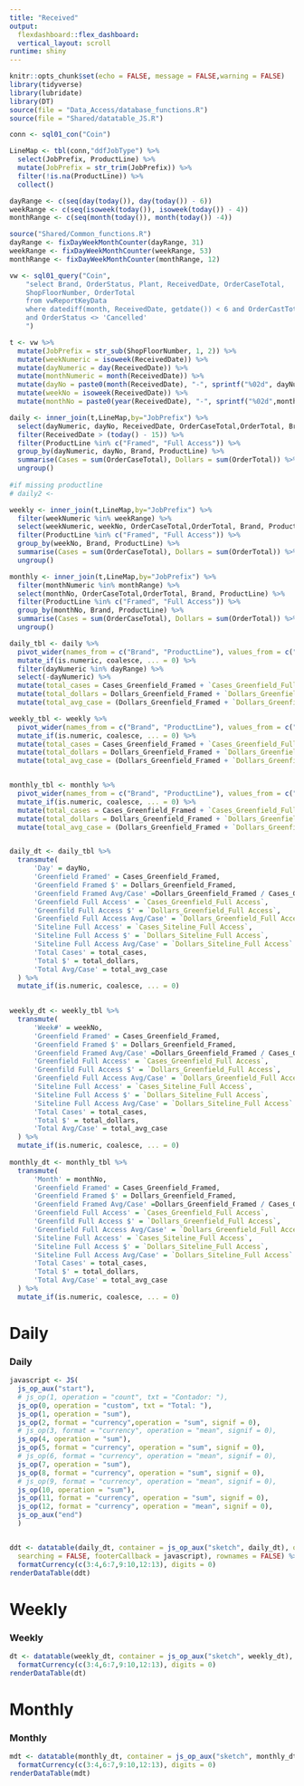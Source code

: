 ```yaml
---
title: "Received"
output: 
  flexdashboard::flex_dashboard:
  vertical_layout: scroll
runtime: shiny
---
```


```r
knitr::opts_chunk$set(echo = FALSE, message = FALSE,warning = FALSE)
library(tidyverse)
library(lubridate)
library(DT)
source(file = "Data_Access/database_functions.R")
source(file = "Shared/datatable_JS.R")
```

```r
conn <- sql01_con("Coin")

LineMap <- tbl(conn,"ddfJobType") %>%
  select(JobPrefix, ProductLine) %>%
  mutate(JobPrefix = str_trim(JobPrefix)) %>% 
  filter(!is.na(ProductLine)) %>% 
  collect()

dayRange <- c(seq(day(today()), day(today()) - 6))
weekRange <- c(seq(isoweek(today()), isoweek(today()) - 4))
monthRange <- c(seq(month(today()), month(today()) -4))

source("Shared/Common_functions.R")
dayRange <- fixDayWeekMonthCounter(dayRange, 31)
weekRange <- fixDayWeekMonthCounter(weekRange, 53)
monthRange <- fixDayWeekMonthCounter(monthRange, 12)

vw <- sql01_query("Coin", 
    "select	Brand, OrderStatus, Plant, ReceivedDate, OrderCaseTotal,   
    ShopFloorNumber, OrderTotal
    from vwReportKeyData
    where datediff(month, ReceivedDate, getdate()) < 6 and OrderCastTotal IS NOT NULL
    and OrderStatus <> 'Cancelled'
    ")

t <- vw %>%
  mutate(JobPrefix = str_sub(ShopFloorNumber, 1, 2)) %>%
  mutate(weekNumeric = isoweek(ReceivedDate)) %>% 
  mutate(dayNumeric = day(ReceivedDate)) %>%
  mutate(monthNumeric = month(ReceivedDate)) %>% 
  mutate(dayNo = paste0(month(ReceivedDate), "-", sprintf("%02d", dayNumeric))) %>% 
  mutate(weekNo = isoweek(ReceivedDate)) %>% 
  mutate(monthNo = paste0(year(ReceivedDate), "-", sprintf("%02d",monthNumeric)))
```

```r
  
daily <- inner_join(t,LineMap,by="JobPrefix") %>% 
  select(dayNumeric, dayNo, ReceivedDate, OrderCaseTotal,OrderTotal, Brand, ProductLine) %>%
  filter(ReceivedDate > (today() - 15)) %>%   
  filter(ProductLine %in% c("Framed", "Full Access")) %>% 
  group_by(dayNumeric, dayNo, Brand, ProductLine) %>% 
  summarise(Cases = sum(OrderCaseTotal), Dollars = sum(OrderTotal)) %>%
  ungroup()
  
#if missing productline 
# daily2 <- 

weekly <- inner_join(t,LineMap,by="JobPrefix") %>% 
  filter(weekNumeric %in% weekRange) %>%
  select(weekNumeric, weekNo, OrderCaseTotal,OrderTotal, Brand, ProductLine) %>% 
  filter(ProductLine %in% c("Framed", "Full Access")) %>% 
  group_by(weekNo, Brand, ProductLine) %>% 
  summarise(Cases = sum(OrderCaseTotal), Dollars = sum(OrderTotal)) %>%
  ungroup() 

monthly <- inner_join(t,LineMap,by="JobPrefix") %>% 
  filter(monthNumeric %in% monthRange) %>%
  select(monthNo, OrderCaseTotal,OrderTotal, Brand, ProductLine) %>% 
  filter(ProductLine %in% c("Framed", "Full Access")) %>% 
  group_by(monthNo, Brand, ProductLine) %>% 
  summarise(Cases = sum(OrderCaseTotal), Dollars = sum(OrderTotal)) %>%
  ungroup() 

daily_tbl <- daily %>% 
  pivot_wider(names_from = c("Brand", "ProductLine"), values_from = c("Cases", "Dollars")) %>% 
  mutate_if(is.numeric, coalesce, ... = 0) %>%
  filter(dayNumeric %in% dayRange) %>%
  select(-dayNumeric) %>% 
  mutate(total_cases = Cases_Greenfield_Framed + `Cases_Greenfield_Full Access` + `Cases_Siteline_Full Access`) %>% 
  mutate(total_dollars = Dollars_Greenfield_Framed + `Dollars_Greenfield_Full Access` + `Dollars_Siteline_Full Access`) %>% 
  mutate(total_avg_case = (Dollars_Greenfield_Framed + `Dollars_Greenfield_Full Access` + `Dollars_Siteline_Full Access`) / (Cases_Greenfield_Framed + `Cases_Greenfield_Full Access` + `Cases_Siteline_Full Access`))

weekly_tbl <- weekly %>% 
  pivot_wider(names_from = c("Brand", "ProductLine"), values_from = c("Cases", "Dollars"))  %>% 
  mutate_if(is.numeric, coalesce, ... = 0) %>% 
  mutate(total_cases = Cases_Greenfield_Framed + `Cases_Greenfield_Full Access` + `Cases_Siteline_Full Access`) %>% 
  mutate(total_dollars = Dollars_Greenfield_Framed + `Dollars_Greenfield_Full Access` + `Dollars_Siteline_Full Access`) %>% 
  mutate(total_avg_case = (Dollars_Greenfield_Framed + `Dollars_Greenfield_Full Access` + `Dollars_Siteline_Full Access`) / (Cases_Greenfield_Framed + `Cases_Greenfield_Full Access` + `Cases_Siteline_Full Access`))


monthly_tbl <- monthly %>% 
  pivot_wider(names_from = c("Brand", "ProductLine"), values_from = c("Cases", "Dollars"))  %>% 
  mutate_if(is.numeric, coalesce, ... = 0) %>% 
  mutate(total_cases = Cases_Greenfield_Framed + `Cases_Greenfield_Full Access` + `Cases_Siteline_Full Access`) %>% 
  mutate(total_dollars = Dollars_Greenfield_Framed + `Dollars_Greenfield_Full Access` + `Dollars_Siteline_Full Access`) %>% 
  mutate(total_avg_case = (Dollars_Greenfield_Framed + `Dollars_Greenfield_Full Access` + `Dollars_Siteline_Full Access`) / (Cases_Greenfield_Framed + `Cases_Greenfield_Full Access` + `Cases_Siteline_Full Access`))


daily_dt <- daily_tbl %>% 
  transmute( 
      'Day' = dayNo,
      'Greenfield Framed' = Cases_Greenfield_Framed,
      'Greenfield Framed $' = Dollars_Greenfield_Framed,
      'Greenfield Framed Avg/Case' =Dollars_Greenfield_Framed / Cases_Greenfield_Framed,
      'Greenfield Full Access' = `Cases_Greenfield_Full Access`,
      'Greenfild Full Access $' = `Dollars_Greenfield_Full Access`,
      'Greenfield Full Access Avg/Case' = `Dollars_Greenfield_Full Access` / `Cases_Greenfield_Full Access`,
      'Siteline Full Access' = `Cases_Siteline_Full Access`,
      'Siteline Full Access $' = `Dollars_Siteline_Full Access`,
      'Siteline Full Access Avg/Case' = `Dollars_Siteline_Full Access` / `Cases_Siteline_Full Access`,
      'Total Cases' = total_cases,
      'Total $' = total_dollars,
      'Total Avg/Case' = total_avg_case
  ) %>% 
  mutate_if(is.numeric, coalesce, ... = 0)
  

weekly_dt <- weekly_tbl %>% 
  transmute( 
      'Week#' = weekNo,
      'Greenfield Framed' = Cases_Greenfield_Framed,
      'Greenfield Framed $' = Dollars_Greenfield_Framed,
      'Greenfield Framed Avg/Case' =Dollars_Greenfield_Framed / Cases_Greenfield_Framed,
      'Greenfield Full Access' = `Cases_Greenfield_Full Access`,
      'Greenfild Full Access $' = `Dollars_Greenfield_Full Access`,
      'Greenfield Full Access Avg/Case' = `Dollars_Greenfield_Full Access` / `Cases_Greenfield_Full Access`,
      'Siteline Full Access' = `Cases_Siteline_Full Access`,
      'Siteline Full Access $' = `Dollars_Siteline_Full Access`,
      'Siteline Full Access Avg/Case' = `Dollars_Siteline_Full Access` / `Cases_Siteline_Full Access`,
      'Total Cases' = total_cases,
      'Total $' = total_dollars,
      'Total Avg/Case' = total_avg_case
  ) %>% 
  mutate_if(is.numeric, coalesce, ... = 0)
  
monthly_dt <- monthly_tbl %>% 
  transmute( 
      'Month' = monthNo,
      'Greenfield Framed' = Cases_Greenfield_Framed,
      'Greenfield Framed $' = Dollars_Greenfield_Framed,
      'Greenfield Framed Avg/Case' =Dollars_Greenfield_Framed / Cases_Greenfield_Framed,
      'Greenfield Full Access' = `Cases_Greenfield_Full Access`,
      'Greenfild Full Access $' = `Dollars_Greenfield_Full Access`,
      'Greenfield Full Access Avg/Case' = `Dollars_Greenfield_Full Access` / `Cases_Greenfield_Full Access`,
      'Siteline Full Access' = `Cases_Siteline_Full Access`,
      'Siteline Full Access $' = `Dollars_Siteline_Full Access`,
      'Siteline Full Access Avg/Case' = `Dollars_Siteline_Full Access` / `Cases_Siteline_Full Access`,
      'Total Cases' = total_cases,
      'Total $' = total_dollars,
      'Total Avg/Case' = total_avg_case
  ) %>% 
  mutate_if(is.numeric, coalesce, ... = 0)

```



Daily 
===================================== 

### Daily

```r
javascript <- JS(
  js_op_aux("start"),
  # js_op(1, operation = "count", txt = "Contador: "),
  js_op(0, operation = "custom", txt = "Total: "),
  js_op(1, operation = "sum"),
  js_op(2, format = "currency",operation = "sum", signif = 0),
  # js_op(3, format = "currency", operation = "mean", signif = 0),
  js_op(4, operation = "sum"),
  js_op(5, format = "currency", operation = "sum", signif = 0),
  # js_op(6, format = "currency", operation = "mean", signif = 0),
  js_op(7, operation = "sum"),
  js_op(8, format = "currency", operation = "sum", signif = 0),
  # js_op(9, format = "currency", operation = "mean", signif = 0),
  js_op(10, operation = "sum"),
  js_op(11, format = "currency", operation = "sum", signif = 0),
  js_op(12, format = "currency", operation = "mean", signif = 0),
  js_op_aux("end")
  )


ddt <- datatable(daily_dt, container = js_op_aux("sketch", daily_dt), options = list(paging = FALSE, 
  searching = FALSE, footerCallback = javascript), rownames = FALSE) %>% 
  formatCurrency(c(3:4,6:7,9:10,12:13), digits = 0) 
renderDataTable(ddt)

```

Weekly
===================================== 
### Weekly 

```r
dt <- datatable(weekly_dt, container = js_op_aux("sketch", weekly_dt), options = list(paging = FALSE, searching = FALSE, footerCallback = javascript), rownames = FALSE) %>% 
  formatCurrency(c(3:4,6:7,9:10,12:13), digits = 0) 
renderDataTable(dt)
```

Monthly
===================================== 
### Monthly

```r
mdt <- datatable(monthly_dt, container = js_op_aux("sketch", monthly_dt), options = list(paging = FALSE, searching = FALSE, footerCallback = javascript), rownames = FALSE) %>% 
  formatCurrency(c(3:4,6:7,9:10,12:13), digits = 0) 
renderDataTable(mdt)

```
